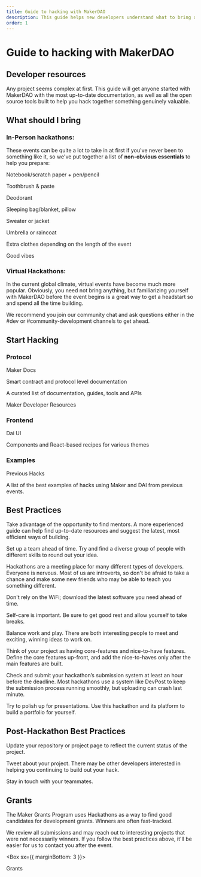 ```yaml
---
title: Guide to hacking with MakerDAO
description: This guide helps new developers understand what to bring and how to benefit most from their first hackathon.
order: 1
---
```


# Guide to hacking with MakerDAO

## Developer resources

Any project seems complex at first. This guide will get anyone started with MakerDAO with the most up-to-date documentation,
as well as all the open source tools built to help you hack together something genuinely valuable.

## What should I bring

### In-Person hackathons:

These events can be quite a lot to take in at first if you've never been to something like it, so we've put together a list of
**non-obvious essentials** to help you prepare:

<Checklist>

Notebook/scratch paper + pen/pencil

Toothbrush & paste

Deodorant

Sleeping bag/blanket, pillow

Sweater or jacket

Umbrella or raincoat

Extra clothes depending on the length of the event

Good vibes

</Checklist>

### Virtual Hackathons:

In the current global climate, virtual events have become much more popular. Obviously, you need not bring anything,
but familiarizing yourself with MakerDAO before the event begins is a great way to get a headstart so and spend all the time building.

We recommend you join our <Link to="https://chat.makerdao.com/channel/community-development" icon="rocketchat">community chat</Link>
and ask questions either in the #dev or #community-development channels to get ahead.

## Start Hacking

### Protocol

<List>

<Link to="https://docs.makerdao.com">

Maker Docs

Smart contract and protocol level documentation

</Link>


<Link to="https://awesome.makerdao.com/#developer-resources">

A curated list of documentation, guides, tools and APIs

Maker Developer Resources

</Link>


</List>

### Frontend

<List>

<Link to="https://github.com/makerdao/dai-ui">

Dai UI

Components and React-based recipes for various themes

</Link>


</List>

### Examples

<List>

<Link to="#">

Previous Hacks

A list of the best examples of hacks using Maker and DAI from previous events.

</Link>


</List>

## Best Practices

<Checklist>

Take advantage of the opportunity to find mentors. A more experienced guide can help find up-to-date resources and suggest the latest, most efficient ways of building.

Set up a team ahead of time. Try and find a diverse group of people with different skills to round out your idea.

Hackathons are a meeting place for many different types of developers. Everyone is nervous. Most of us are introverts, so don't be afraid to take a chance and make some new friends who may be able to teach you something different.

Don't rely on the WiFi; download the latest software you need ahead of time.

Self-care is important. Be sure to get good rest and allow yourself to take breaks.

Balance work and play. There are both interesting people to meet and exciting, winning ideas to work on.

Think of your project as having core-features and nice-to-have features. Define the core features up-front, and add the nice-to-haves only after the main features are built.

Check and submit your hackathon’s submission system at least an hour before the deadline. Most hackathons use a system like DevPost to keep the submission process running smoothly, but uploading can crash last minute.

Try to polish up for presentations. Use this hackathon and its platform to build a portfolio for yourself.

</Checklist>

## Post-Hackathon Best Practices

<Checklist>

Update your repository or project page to reflect the current status of the project.

Tweet about your project. There may be other developers interested in helping you continuing to build out your hack.

Stay in touch with your teammates.

</Checklist>

<Tout alt image>

<Box>

## Grants

The Maker Grants Program uses Hackathons as a way to find good candidates for development grants. Winners are often fast-tracked.

We review all submissions and may reach out to interesting projects that were not necessarily winners. If you follow the best practices above,
it'll be easier for us to contact you after the event.

<Box sx={{ marginBottom: 3 }}>

<Link to="/funding/grants/">Grants</Link>

</Box>

</Box>

</Tout>
